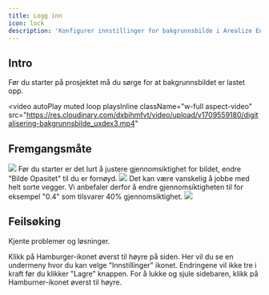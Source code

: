 ```yaml
---
title: Logg inn
icon: lock
description: 'Konfigurer innstillinger for bakgrunnsbilde i Arealize Engine.'
---
```


## Intro

Før du starter på prosjektet må du sørge for at bakgrunnsbildet er lastet opp.

<video
  autoPlay
  muted
  loop
  playsInline
  className="w-full aspect-video"
  src="https://res.cloudinary.com/dxbihmfvt/video/upload/v1709559180/digitalisering-bakgrunnsbilde_uxdex3.mp4"
></video>

## Fremgangsmåte

<Steps>
  <Step title="Last opp bilde">
    <Frame caption="Velg 'Innstillinger' fra side-menyen, og click 'Last opp bilde'">
      <img src="/images/digitalisering/bakgrunnsbilde/steg-1.png" style={{ borderRadius: '0.5rem' }} />
    </Frame>
  </Step>
  <Step title="Konfigurer bildeinnstillinger">
    Før du starter er det lurt å justere gjennomsiktighet for bildet, endre "Bilde Opasitet" til du er fornøyd.
    <Frame caption="Dra slideren for å justere gjennomsiktighet på bildet">
      <img src="/images/digitalisering/bakgrunnsbilde/steg-2.png" style={{ borderRadius: '0.5rem' }} />
    </Frame>
  </Step>
  <Step title="Juster gjennomsiktiglighet for vegger">
    Det kan være vanskelig å jobbe med helt sorte vegger. Vi anbefaler derfor å endre gjennomsiktigheten til for eksempel "0.4" som tilsvarer 40% gjennomsiktighet.
    <Frame caption="0.4 tilsvarer 40% gjennomsiktighet for vegger">
      <img src="/images/digitalisering/bakgrunnsbilde/steg-3.png" style={{ borderRadius: '0.5rem' }} />
    </Frame>
  </Step>
</Steps>

## Feilsøking

Kjente problemer og løsninger.

<AccordionGroup>
  <Accordion title="Jeg finner ikke innstillinger">
    Klikk på Hamburger-ikonet øverst til høyre på siden. Her vil du se en undermeny hvor du kan velge "Innstillinger" ikonet.
  </Accordion>
  <Accordion title="Jeg får ikke endret innstillingene">
    Endringene vil ikke tre i kraft før du klikker "Lagre" knappen.
  </Accordion>
  <Accordion title="Jeg får ikke lukket sidebaren">
    For å lukke og sjule sidebaren, klikk på Hamburner-ikonet øverst til høyre.
  </Accordion>
</AccordionGroup>
